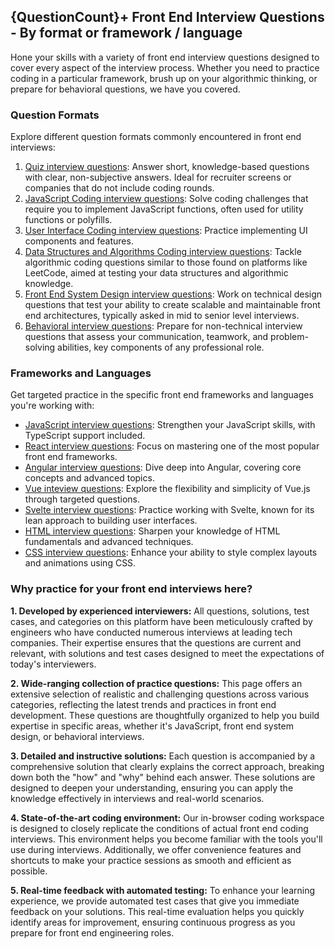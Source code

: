 
## {QuestionCount}+ Front End Interview Questions - By format or framework / language

Hone your skills with a variety of front end interview questions designed to cover every aspect of the interview process. Whether you need to practice coding in a particular framework, brush up on your algorithmic thinking, or prepare for behavioral questions, we have you covered.

### Question Formats

Explore different question formats commonly encountered in front end interviews:

1. [Quiz interview questions](/interviews/questions/quiz): Answer short, knowledge-based questions with clear, non-subjective answers. Ideal for recruiter screens or companies that do not include coding rounds.
2. [JavaScript Coding interview questions](/interviews/questions/javascript): Solve coding challenges that require you to implement JavaScript functions, often used for utility functions or polyfills.
3. [User Interface Coding interview questions](/interviews/questions/user-interface): Practice implementing UI components and features.
4. [Data Structures and Algorithms Coding interview questions](/interviews/questions/algo): Tackle algorithmic coding questions similar to those found on platforms like LeetCode, aimed at testing your data structures and algorithmic knowledge.
5. [Front End System Design interview questions](/interviews/questions/system-design): Work on technical design questions that test your ability to create scalable and maintainable front end architectures, typically asked in mid to senior level interviews.
6. [Behavioral interview questions](/prepare/behavioral): Prepare for non-technical interview questions that assess your communication, teamwork, and problem-solving abilities, key components of any professional role.

### Frameworks and Languages

Get targeted practice in the specific front end frameworks and languages you're working with:

- [JavaScript interview questions](/questions/js): Strengthen your JavaScript skills, with TypeScript support included.
- [React interview questions](/questions/react): Focus on mastering one of the most popular front end frameworks.
- [Angular interview questions](/questions/angular): Dive deep into Angular, covering core concepts and advanced topics.
- [Vue inteview questions](/questions/vue): Explore the flexibility and simplicity of Vue.js through targeted questions.
- [Svelte interview questions](/questions/svelte): Practice working with Svelte, known for its lean approach to building user interfaces.
- [HTML interview questions](/questions/html): Sharpen your knowledge of HTML fundamentals and advanced techniques.
- [CSS interview questions](/questions/css): Enhance your ability to style complex layouts and animations using CSS.

### Why practice for your front end interviews here?

**1. Developed by experienced interviewers:** All questions, solutions, test cases, and categories on this platform have been meticulously crafted by engineers who have conducted numerous interviews at leading tech companies. Their expertise ensures that the questions are current and relevant, with solutions and test cases designed to meet the expectations of today's interviewers.

**2. Wide-ranging collection of practice questions:** This page offers an extensive selection of realistic and challenging questions across various categories, reflecting the latest trends and practices in front end development. These questions are thoughtfully organized to help you build expertise in specific areas, whether it's JavaScript, front end system design, or behavioral interviews.

**3. Detailed and instructive solutions:** Each question is accompanied by a comprehensive solution that clearly explains the correct approach, breaking down both the "how" and "why" behind each answer. These solutions are designed to deepen your understanding, ensuring you can apply the knowledge effectively in interviews and real-world scenarios.

**4. State-of-the-art coding environment:** Our in-browser coding workspace is designed to closely replicate the conditions of actual front end coding interviews. This environment helps you become familiar with the tools you'll use during interviews. Additionally, we offer convenience features and shortcuts to make your practice sessions as smooth and efficient as possible.

**5. Real-time feedback with automated testing:** To enhance your learning experience, we provide automated test cases that give you immediate feedback on your solutions. This real-time evaluation helps you quickly identify areas for improvement, ensuring continuous progress as you prepare for front end engineering roles.
